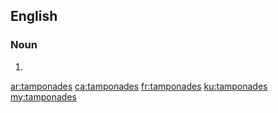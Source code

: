 ==English==

===Noun===
{{head|en|plural}}

# {{plural of|tamponade|lang=en}}

[[ar:tamponades]]
[[ca:tamponades]]
[[fr:tamponades]]
[[ku:tamponades]]
[[my:tamponades]]